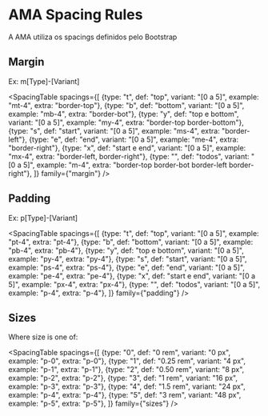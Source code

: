 
<Meta title="Foundations/Spacing" />

# AMA Spacing Rules
A AMA utiliza os spacings definidos pelo Bootstrap

## Margin
Ex: m[Type]-[Variant]

<SpacingTable 
  spacings={[
    {type: "t", def: "top", variant: "[0 a 5]", example: "mt-4", extra: "border-top"},
    {type: "b", def: "bottom", variant: "[0 a 5]", example: "mb-4", extra: "border-bot"},
    {type: "y", def: "top e bottom", variant: "[0 a 5]", example: "my-4", extra: "border-top border-bottom"},
    {type: "s", def: "start", variant: "[0 a 5]", example: "ms-4", extra: "border-left"},
    {type: "e", def: "end", variant: "[0 a 5]", example: "me-4", extra: "border-right"},
    {type: "x", def: "start e end", variant: "[0 a 5]", example: "mx-4", extra: "border-left, border-right"},
    {type: "", def: "todos", variant: "[0 a 5]", example: "m-4", extra: "border-top border-bot border-left border-right"},
  ]}
  family={"margin"}
/>


## Padding
Ex: p[Type]-[Variant]

<SpacingTable
  spacings={[
    {type: "t", def: "top", variant: "[0 a 5]", example: "pt-4", extra: "pt-4"},
    {type: "b", def: "bottom", variant: "[0 a 5]", example: "pb-4", extra: "pb-4"},
    {type: "y", def: "top e bottom", variant: "[0 a 5]", example: "py-4", extra: "py-4"},
    {type: "s", def: "start", variant: "[0 a 5]", example: "ps-4", extra: "ps-4"},
    {type: "e", def: "end", variant: "[0 a 5]", example: "pe-4", extra: "pe-4"},
    {type: "x", def: "start e end", variant: "[0 a 5]", example: "px-4", extra: "px-4"},
    {type: "", def: "todos", variant: "[0 a 5]", example: "p-4", extra: "p-4"},
  ]}
  family={"padding"}
/>


## Sizes
Where size is one of:

<SpacingTable
  spacings={[
    {type: "0", def: "0 rem", variant: "0 px", example: "p-0", extra: "p-0"},
    {type: "1", def: "0.25 rem", variant: "4 px", example: "p-1", extra: "p-1"},
    {type: "2", def: "0.50 rem", variant: "8 px", example: "p-2", extra: "p-2"},
    {type: "3", def: "1 rem", variant: "16 px", example: "p-3", extra: "p-3"},
    {type: "4", def: "1.5 rem", variant: "24 px", example: "p-4", extra: "p-4"},
    {type: "5", def: "3 rem", variant: "48 px", example: "p-5", extra: "p-5"},
  ]}
  family={"sizes"}
/>